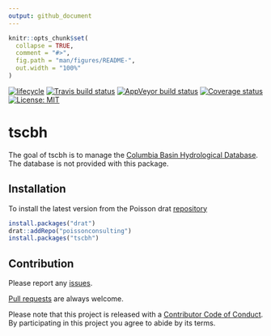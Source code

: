 ```yaml
---
output: github_document
---
```


<!-- README.md is generated from README.Rmd. Please edit that file -->

```r
knitr::opts_chunk$set(
  collapse = TRUE,
  comment = "#>",
  fig.path = "man/figures/README-",
  out.width = "100%"
)
```

[![lifecycle](https://img.shields.io/badge/lifecycle-experimental-orange.svg)](https://www.tidyverse.org/lifecycle/#experimental)
[![Travis build status](https://travis-ci.org/poissonconsulting/tscbh.svg?branch=master)](https://travis-ci.org/poissonconsulting/tscbh)
[![AppVeyor build status](https://ci.appveyor.com/api/projects/status/github/poissonconsulting/tscbh?branch=master&svg=true)](https://ci.appveyor.com/project/poissonconsulting/tscbh)
[![Coverage status](https://codecov.io/gh/poissonconsulting/tscbh/branch/master/graph/badge.svg)](https://codecov.io/github/poissonconsulting/tscbh?branch=master)
[![License: MIT](https://img.shields.io/badge/License-MIT-green.svg)](https://opensource.org/licenses/MIT)

# tscbh

The goal of tscbh is to manage the [Columbia Basin Hydrological Database](https://www.poissonconsulting.ca/data/2018/05/15/columbia-basin-hydrological-database.html).
The database is not provided with this package.

## Installation

To install the latest version from the Poisson drat [repository](https://github.com/poissonconsulting/drat)
``` r
install.packages("drat")
drat::addRepo("poissonconsulting")
install.packages("tscbh")
```

## Contribution

Please report any [issues](https://github.com/poissonconsulting/tscbh/issues).

[Pull requests](https://github.com/poissonconsulting/tscbh/pulls) are always welcome.

Please note that this project is released with a [Contributor Code of Conduct](CONDUCT.md). 
By participating in this project you agree to abide by its terms.
